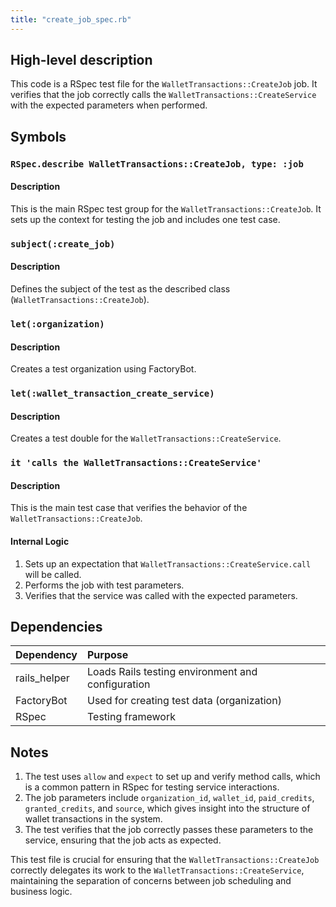 ```yaml
---
title: "create_job_spec.rb"
---
```


## High-level description
This code is a RSpec test file for the `WalletTransactions::CreateJob` job. It verifies that the job correctly calls the `WalletTransactions::CreateService` with the expected parameters when performed.

## Symbols

### `RSpec.describe WalletTransactions::CreateJob, type: :job`
#### Description
This is the main RSpec test group for the `WalletTransactions::CreateJob`. It sets up the context for testing the job and includes one test case.

### `subject(:create_job)`
#### Description
Defines the subject of the test as the described class (`WalletTransactions::CreateJob`).

### `let(:organization)`
#### Description
Creates a test organization using FactoryBot.

### `let(:wallet_transaction_create_service)`
#### Description
Creates a test double for the `WalletTransactions::CreateService`.

### `it 'calls the WalletTransactions::CreateService'`
#### Description
This is the main test case that verifies the behavior of the `WalletTransactions::CreateJob`.

#### Internal Logic
1. Sets up an expectation that `WalletTransactions::CreateService.call` will be called.
2. Performs the job with test parameters.
3. Verifies that the service was called with the expected parameters.

## Dependencies
| Dependency | Purpose |
|:-----------|:--------|
| rails_helper | Loads Rails testing environment and configuration |
| FactoryBot | Used for creating test data (organization) |
| RSpec | Testing framework |

## Notes
1. The test uses `allow` and `expect` to set up and verify method calls, which is a common pattern in RSpec for testing service interactions.
2. The job parameters include `organization_id`, `wallet_id`, `paid_credits`, `granted_credits`, and `source`, which gives insight into the structure of wallet transactions in the system.
3. The test verifies that the job correctly passes these parameters to the service, ensuring that the job acts as expected.

This test file is crucial for ensuring that the `WalletTransactions::CreateJob` correctly delegates its work to the `WalletTransactions::CreateService`, maintaining the separation of concerns between job scheduling and business logic.